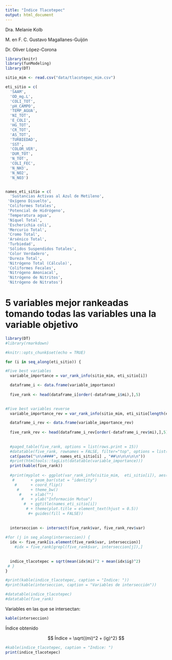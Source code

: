 ```yaml
---
title: "Índice Tlacotepec"
output: html_document
---
```


Dra. Melanie Kolb

M. en F. C. Gustavo Magallanes-Guijón

Dr. Oliver López-Corona

```r
library(knitr)
library(funModeling)
library(DT)

```

```r
sitio_mim <- read.csv("data/tlacotepec_mim.csv")

```

```r

eti_sitio = c(
  'SAAM', 
  'OD_mg.L', 
  'COLI_TOT', 
  'pH_CAMPO', 
  'TEMP_AGUA', 
  'NI_TOT',
  'E_COLI', 
  'HG_TOT', 
  'CR_TOT', 
  'AS_TOT', 
  'TURBIEDAD', 
  'SST', 
  'COLOR_VER',
  'DUR_TOT', 
  'N_TOT', 
  'COLI_FEC', 
  'N_NH3', 
  'N_NO2', 
  'N_NO3')


names_eti_sitio = c(
  'Sustancias Activas al Azul de Metileno',
 'Oxígeno Disuelto',
 'Coliformes Totales',
 'Potencial de Hidrógeno',
 'Temperatura agua',
 'Níquel Total',
 'Escherichia coli',
 'Mercurio Total',
 'Cromo Total',
 'Arsénico Total',
 'Turbiedad',
 'Sólidos Suspendidos Totales',
 'Color Verdadero',
 'Dureza Total',
 'Nitrógeno Total (Cálculo)',
 'Coliformes Fecales',
 'Nitrógeno Amoniacal',
 'Nitrógeno de Nitritos',
 'Nitrógeno de Nitratos')
```
# 5 variables mejor rankeadas tomando todas las variables una la variable objetivo
```r

library(DT)
#library(rmarkdown)

#knitr::opts_chunk$set(echo = TRUE)

for (i in seq_along(eti_sitio)) {

#Five best variables
  variable_importance = var_rank_info(sitio_mim, eti_sitio[i])

  dataframe_i <- data.frame(variable_importance)
  
  five_rank <- head(dataframe_i[order(-dataframe_i$mi),],5)

  
#Five best variables reverse
  variable_importance_rev = var_rank_info(sitio_mim, eti_sitio[length(eti_sitio)-i+1])

  dataframe_i_rev <- data.frame(variable_importance_rev)
  
  five_rank_rev <- head(dataframe_i_rev[order(-dataframe_i_rev$mi),],5)  
  
  
  #paged_table(five_rank, options = list(rows.print = 15))
  #datatable(five_rank, rownames = FALSE, filter="top", options = list(pageLength = 5, scrollX=T))
  cat(paste("\n\n####", names_eti_sitio[i] , "##\n\n\n\n\n"))
  #print(htmltools::tagList(datatable(variable_importance)))
  print(kable(five_rank))
  
  #print(myplot <- ggplot(var_rank_info(sitio_mim,  eti_sitio[i]), aes(x = reorder(var, mi),y = mi, fill = var))
   #       + geom_bar(stat = "identity") 
    #      + coord_flip() 
     #     + theme_bw() 
      #    + xlab("")
       #   + ylab("Información Mutua")
        #  + ggtitle(names_eti_sitio[i])
         # + theme(plot.title = element_text(hjust = 0.5))
          #+ guides(fill = FALSE))
  
  
  interseccion <- intersect(five_rank$var, five_rank_rev$var)
  
#for (j in seq_along(interseccion)) {  
  idx <- five_rank[is.element(five_rank$var, interseccion)]
    #idx = five_rank[grepl(five_rank$var, interseccion[j]),]
  
  
  indice_tlacotepec = sqrt(mean(idx$mi)^2 + mean(idx$ig)^2)
 # }
}

#print(kable(indice_tlacotepec, caption = "Indice: "))
#print(kable(interseccion, caption = "Variables de intersección"))

#datatable(indice_tlacotepec)
#datatable(five_rank)

```
Variables en las que se intersectan:
```r

kable(interseccion)

```
Índice obtenido

$$
  Índice = \sqrt{(mi)^2 + (ig)^2}
$$
```r



#kable(indice_tlacotepec, caption = "Indice: ")
print(indice_tlacotepec)


```